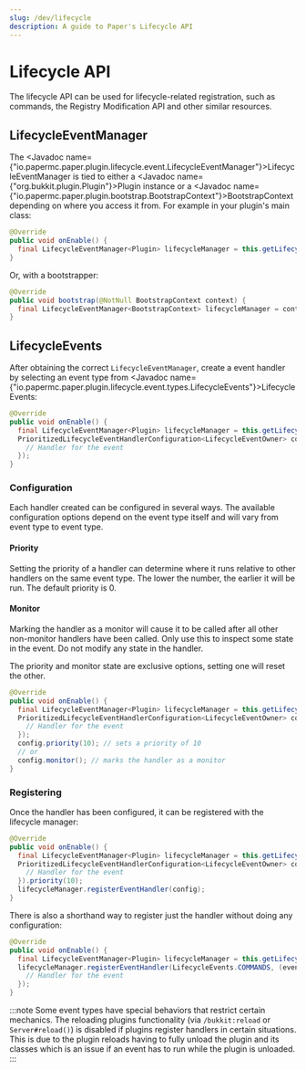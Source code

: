 ```yaml
---
slug: /dev/lifecycle
description: A guide to Paper's Lifecycle API
---
```


# Lifecycle API

The lifecycle API can be used for lifecycle-related registration, such as commands, the Registry Modification API and other similar resources.

## LifecycleEventManager

The <Javadoc name={"io.papermc.paper.plugin.lifecycle.event.LifecycleEventManager"}>LifecycleEventManager</Javadoc> is tied
to either a <Javadoc name={"org.bukkit.plugin.Plugin"}>Plugin</Javadoc> instance or a
<Javadoc name={"io.papermc.paper.plugin.bootstrap.BootstrapContext"}>BootstrapContext</Javadoc> depending on where you access it from. For example in your plugin's main class:

```java title="TestPlugin.java"
@Override
public void onEnable() {
  final LifecycleEventManager<Plugin> lifecycleManager = this.getLifecycleManager();
}
```

Or, with a bootstrapper:

```java title="TestPluginBootstrap.java"
@Override
public void bootstrap(@NotNull BootstrapContext context) {
  final LifecycleEventManager<BootstrapContext> lifecycleManager = context.getLifecycleManager();
}
```

## LifecycleEvents

After obtaining the correct `LifecycleEventManager`, create a event handler by selecting an
event type from <Javadoc name={"io.papermc.paper.plugin.lifecycle.event.types.LifecycleEvents"}>LifecycleEvents</Javadoc>:
```java title="TestPlugin.java"
@Override
public void onEnable() {
  final LifecycleEventManager<Plugin> lifecycleManager = this.getLifecycleManager();
  PrioritizedLifecycleEventHandlerConfiguration<LifecycleEventOwner> config = LifecycleEvents.SOME_EVENT.newHandler((event) -> {
    // Handler for the event
  });
}
```

### Configuration

Each handler created can be configured in several ways. The available configuration options
depend on the event type itself and will vary from event type to event type.

#### Priority
Setting the priority of a handler can determine where it runs relative to other handlers
on the same event type. The lower the number, the earlier it will be run. The default priority
is 0.

#### Monitor
Marking the handler as a monitor will cause it to be called after all other non-monitor handlers
have been called. Only use this to inspect some state in the event. Do not modify any state in
the handler.

The priority and monitor state are exclusive options, setting one will reset the other.

```java title="TestPlugin.java"
@Override
public void onEnable() {
  final LifecycleEventManager<Plugin> lifecycleManager = this.getLifecycleManager();
  PrioritizedLifecycleEventHandlerConfiguration<LifecycleEventOwner> config = LifecycleEvents.SOME_EVENT.newHandler((event) -> {
    // Handler for the event
  });
  config.priority(10); // sets a priority of 10
  // or
  config.monitor(); // marks the handler as a monitor
}
```

### Registering

Once the handler has been configured, it can be registered with the lifecycle manager:

```java title="TestPlugin.java"
@Override
public void onEnable() {
  final LifecycleEventManager<Plugin> lifecycleManager = this.getLifecycleManager();
  PrioritizedLifecycleEventHandlerConfiguration<LifecycleEventOwner> config = LifecycleEvents.SOME_EVENT.newHandler((event) -> {
    // Handler for the event
  }).priority(10);
  lifecycleManager.registerEventHandler(config);
}
```
There is also a shorthand way to register just the handler without doing any configuration:

```java title="TestPlugin.java"
@Override
public void onEnable() {
  final LifecycleEventManager<Plugin> lifecycleManager = this.getLifecycleManager();
  lifecycleManager.registerEventHandler(LifecycleEvents.COMMANDS, (event) -> {
    // Handler for the event
  });
}
```

:::note
Some event types have special behaviors that restrict certain mechanics. The reloading plugins
functionality (via `/bukkit:reload` or `Server#reload()`) is disabled if plugins register handlers
in certain situations. This is due to the plugin reloads having to fully unload the plugin and its
classes which is an issue if an event has to run while the plugin is unloaded.
:::
